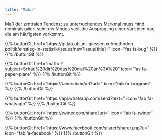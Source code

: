 ```yaml
---
title: "Modus"
---
```


Maß der zentralen Tendenz; zu untersuchendes Merkmal muss mind. nominalskaliert sein; der Modus stellt die Ausprägung einer Variablen dar, die am häufigsten vorkommt.

{{% buttonGit href=\"https\:\/\/gitlab.ub.uni-giessen.de\/methoden-politik\/einstieg-in-statistik\/issues\/new?issue[title]=\" icon=\"fas fa-bug\" %}} {{% /buttonGit %}} 

{{% buttonGit href=\"mailto\:?subject=Schau\%20dir\%20das\%20mal\%20an\%3A\%20\" icon=\"fas fa-paper-plane\" %}} {{% /buttonGit %}}

{{% buttonGit href=\"https\:\/\/t.me\/share\/url?url=\" icon=\"fab fa-telegram\" %}} {{% /buttonGit %}}

{{% buttonGit href=\"https\:\/\/api.whatsapp.com\/send?text=\" icon=\"fab fa-whatsapp\" %}} {{% /buttonGit %}}

{{% buttonGit href=\"https\:\/\/twitter.com\/share?url=\" icon=\"fab fa-twitter\" %}} {{% /buttonGit %}}

{{% buttonGit href=\"https\:\/\/www.facebook.com\/sharer\/sharer.php?u=\" icon=\"fab fa-facebook\" %}} {{% /buttonGit %}}
